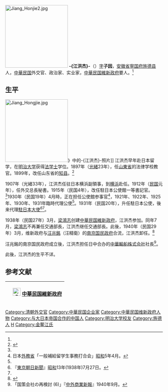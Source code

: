{{noteTA
|T=zh-hant:江洪杰;
|1=zh-hant:江洪杰;
}}
[[File:Jiang_Honjie2.jpg|200px]]
'''-{江洪杰}-'''（{{bd|1876年||？|}}）[[字|字]]'''子因'''，[[安徽省|安徽省]][[寧国府|寧国府]][[旌德县|旌德县]]人，[[中華民国|中華民国]]外交官、政治家、实业家，[[中華民国維新政府|中華民国維新政府]]要人。<ref name=who/>

==生平==
[[File:Jiang_Hongjie.jpg|200px]]》中的-{江洪杰}-照片]]
江洪杰早年赴日本留学，在[[明治大学|明治大学]]获得[[法学士|法学士]]学位。1897年（[[光緒|光緒]]23年），任[[山東省|山東省]]的法律学校教官。1899年，改任山东省的[[知县|知县]]。<ref name=who>{{Cite book|author = |title = Who's Who in China 5th ed.|year = 1936|publisher = The China Weekly Review (Shanghai) |isbn = }}</ref>

1907年（光緒33年），江洪杰任驻日本横浜副領事，到[[横浜市|横浜]]赴任。1912年（[[民国紀元|民国]]元年），任外交总長秘書。1915年（民国4年），改任駐日本公使館一等書記官。<ref name=who/>1930年（民国19年）4月時，正在担任公使館参事官<ref>日本[[日本外務省|外務省]]「一般補給留学生事務打合会」[[昭和|昭和]]5年4月。</ref>，1921年、1922年、1925年、1930年、1931年臨時代理公使<ref name=who/>。1931年（民国20年），升任駐日本公使，後来代理[[中国驻日本大使列表|駐日本大使]]<ref>『[[東京朝日新聞|東京朝日新聞]]』[[昭和|昭和]]13年(1938年)7月27日。</ref><ref name=who/>。

1938年（民国27年）3月，[[梁鴻志|梁鴻志]]创建[[中華民国維新政府|中華民国維新政府]]，江洪杰参加。同年7月，[[梁鴻志|梁鴻志]]不再兼任交通部長，江洪杰继任交通部長。此後，1940年（民国29年）3月，维新政府与[[汪兆銘|汪兆銘]]（汪精衛）的[[汪精卫政权|南京国民政府]]合流，江洪杰卸任。<ref>{{Cite book|author = 劉寿林等編|title = 民国職官年表|year = 1995|publisher = [[中華書局|中華書局]]|isbn = 7-101-01320-1}}</ref>

汪兆銘的南京国民政府成立後，江洪杰担任日中合办的[[中華輸船株式会社|中華輸船株式会社]]社長<ref>「国策会社の再検討 (6)」『[[中外商業新報|中外商業新報]]』1940年9月。</ref>。

此後，江洪杰的生平不详。

== 参考文献 ==
{{commonscat|Jiang Hongjie}}
{{reflist}}

{| class="wikitable" style="margin:0 auto"
|- 
!　[[File:CJZ1.png|25px]] [[中華民国維新政府|中華民国維新政府]]
{{先代次代|交通部長|<small>1938年7月－1940年3月</small>|[[梁鴻志|梁鴻志]]|（废止）}}
|}

{{DEFAULTSORT:Jiang江}}
[[Category:清朝外交官|Category:清朝外交官]]
[[Category:中華民国企业家|Category:中華民国企业家]]
[[Category:中華民国维新政府人物|Category:中華民国维新政府人物]]
[[Category:与大日本帝国合作的中国人|Category:与大日本帝国合作的中国人]]
[[Category:明治大学校友|Category:明治大学校友]]
[[Category:旌德人|Category:旌德人]]
[[Category:江姓|H]]
[[Category:金鳌江氏|Category:金鳌江氏]]